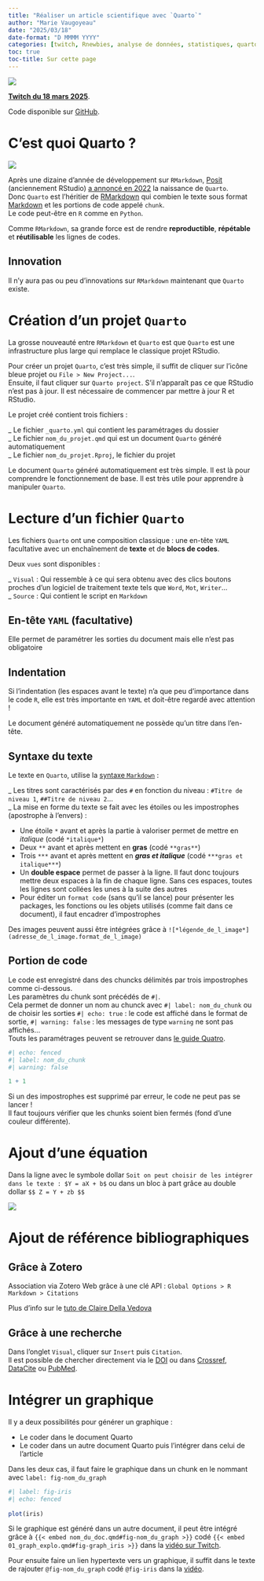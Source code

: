 ```yaml
---
title: "Réaliser un article scientifique avec `Quarto`"
author: "Marie Vaugoyeau"
date: "2025/03/18"
date-format: "D MMMM YYYY"
categories: [twitch, Rnewbies, analyse de données, statistiques, quarto]
toc: true
toc-title: Sur cette page
---
```


[![](feuilles.png){fig-align="center"}](https://500px.com/p/antoinemach?view=photos)

::: {.callout-note icon="false"}
[**Twitch du 18 mars 2025**](https://www.twitch.tv/videos/2408949837).\

Code disponible sur [GitHub](https://github.com/Vaugoyeau/twitch_manuscript).  
:::

# C'est quoi Quarto ?  

![](https://quarto.org/quarto.png)

Après une dizaine d'année de développement sur `RMarkdown`, [Posit](https://posit.co/) (anciennement RStudio) [a annoncé en 2022](https://posit.co/blog/announcing-quarto-a-new-scientific-and-technical-publishing-system/) la naissance de `Quarto`.\
Donc `Quarto` est l'héritier de [RMarkdown](https://quarto.org/quarto.png) qui combien le texte sous format [Markdown](https://quarto.org/docs/authoring/markdown-basics.html) et les portions de code appelé `chunk`.\
Le code peut-être en `R` comme en `Python`.

Comme `RMarkdown`, sa grande force est de rendre **reproductible**, **répétable** et **réutilisable** les lignes de codes.

::: callout-tip
## Innovation

Il n'y aura pas ou peu d'innovations sur `RMarkdown` maintenant que `Quarto` existe.
:::

# Création d'un projet `Quarto`

La grosse nouveauté entre `RMarkdown` et `Quarto` est que `Quarto` est une infrastructure plus large qui remplace le classique projet RStudio.

Pour créer un projet `Quarto`, c'est très simple, il suffit de cliquer sur l'icône bleue projet ou `File > New Project...`.\
Ensuite, il faut cliquer sur `Quarto project`. S'il n'apparaît pas ce que RStudio n'est pas à jour. Il est nécessaire de commencer par mettre à jour R et RStudio.

Le projet créé contient trois fichiers :

\_ Le fichier `_quarto.yml` qui contient les paramétrages du dossier\
\_ Le fichier `nom_du_projet.qmd` qui est un document `Quarto` généré automatiquement\
\_ Le fichier `nom_du_projet.Rproj`, le fichier du projet

Le document `Quarto` généré automatiquement est très simple. Il est là pour comprendre le fonctionnement de base. Il est très utile pour apprendre à manipuler `Quarto`.

# Lecture d'un fichier `Quarto`  

Les fichiers `Quarto` ont une composition classique : une en-tête `YAML` facultative avec un enchaînement de **texte** et de **blocs de codes**.

Deux `vues` sont disponibles :

\_ `Visual` : Qui ressemble à ce qui sera obtenu avec des clics boutons proches d'un logiciel de traitement texte tels que `Word`, `Mot`, `Writer`...\
\_ `Source` : Qui contient le script en `Markdown`

## En-tête `YAML` (facultative)

Elle permet de paramétrer les sorties du document mais elle n'est pas obligatoire

::: callout-important
## Indentation

Si l'indentation (les espaces avant le texte) n'a que peu d'importance dans le code `R`, elle est très importante en `YAML` et doit-être regardé avec attention !
:::

Le document généré automatiquement ne possède qu'un titre dans l'en-tête.

## Syntaxe du texte

Le texte en `Quarto`, utilise la [syntaxe `Markdown`](https://quarto.org/docs/authoring/markdown-basics.html) :

\_ Les titres sont caractérisés par des `#` en fonction du niveau : `#Titre de niveau 1`, `##Titre de niveau 2`...\
\_ La mise en forme du texte se fait avec les étoiles ou les impostrophes (apostrophe à l'envers) :

-   Une étoile `*` avant et après la partie à valoriser permet de mettre en *italique* (codé `*italique*`)\
-   Deux `**` avant et après mettent en **gras** (codé `**gras**`)\
-   Trois `***` avant et après mettent en ***gras et italique*** (codé `***gras et italique***`)\
-   Un **double espace** permet de passer à la ligne. Il faut donc toujours mettre deux espaces à la fin de chaque ligne. Sans ces espaces, toutes les lignes sont collées les unes à la suite des autres\
-   Pour éditer un `format code` (sans qu'il se lance) pour présenter les packages, les fonctions ou les objets utilisés (comme fait dans ce document), il faut encadrer d'impostrophes

Des images peuvent aussi être intégrées grâce à `![*légende_de_l_image*](adresse_de_l_image.format_de_l_image)`

## Portion de code

Le code est enregistré dans des chuncks délimités par trois impostrophes comme ci-dessous.\
Les paramètres du chunk sont précédés de `#|`.\
Cela permet de donner un nom au chunck avec `#| label: nom_du_chunk` ou de choisir les sorties `#| echo: true` : le code est affiché dans le format de sortie, `#| warning: false` : les messages de type `warning` ne sont pas affichés...\
Touts les paramétrages peuvent se retrouver dans [le guide Quatro](https://quarto.org/docs/reference/cells/cells-knitr.html).

```r
#| echo: fenced
#| label: nom_du_chunk
#| warning: false

1 + 1
```

::: callout-waring
Si un des impostrophes est supprimé par erreur, le code ne peut pas se lancer !\
Il faut toujours vérifier que les chunks soient bien fermés (fond d'une couleur différente).
:::

# Ajout d'une équation  
  
Dans la ligne avec le symbole dollar `Soit on peut choisir de les intégrer dans le texte : $Y = aX + b$` ou dans un bloc à part grâce au double dollar `$$ Z = Y + zb $$`
  
![](img/equation.png)  

# Ajout de référence bibliographiques  

## Grâce à Zotero

Association via Zotero Web grâce à une clé API : `Global Options > R Markdown > Citations`  
  
Plus d’info sur le [tuto de Claire Della Vedova](https://delladata.fr/quarto-citations-et-references-bibliographiques/)  

## Grâce à une recherche

Dans l'onglet `Visual`, cliquer sur `Insert` puis `Citation`.  
Il est possible de chercher directement via le [DOI](https://fr.wikipedia.org/wiki/Digital_Object_Identifier) ou dans [Crossref](https://www.crossref.org/), [DataCite](https://datacite.org/) ou [PubMed](https://pubmed.ncbi.nlm.nih.gov/).   
  

# Intégrer un graphique    
Il y a deux possibilités pour générer un graphique :  

- Le coder dans le document Quarto   
- Le coder dans un autre document Quarto puis l'intégrer dans celui de l'article   
  
Dans les deux cas, il faut faire le graphique dans un chunk en le nommant avec `label: fig-nom_du_graph`   
  
```r
#| label: fig-iris
#| echo: fenced
  
plot(iris)
```
  
Si le graphique est généré dans un autre document, il peut être intégré grâce à `{{< embed nom_du_doc.qmd#fig-nom_du_graph >}}` codé `{{< embed 01_graph_explo.qmd#fig-graph_iris >}}` dans la [vidéo sur Twitch](https://www.twitch.tv/videos/2408949837).  
  
Pour ensuite faire un lien hypertexte vers un graphique, il suffit dans le texte de rajouter `@fig-nom_du_graph` codé `@fig-iris` dans la [vidéo](https://www.twitch.tv/videos/2408949837).  
  
